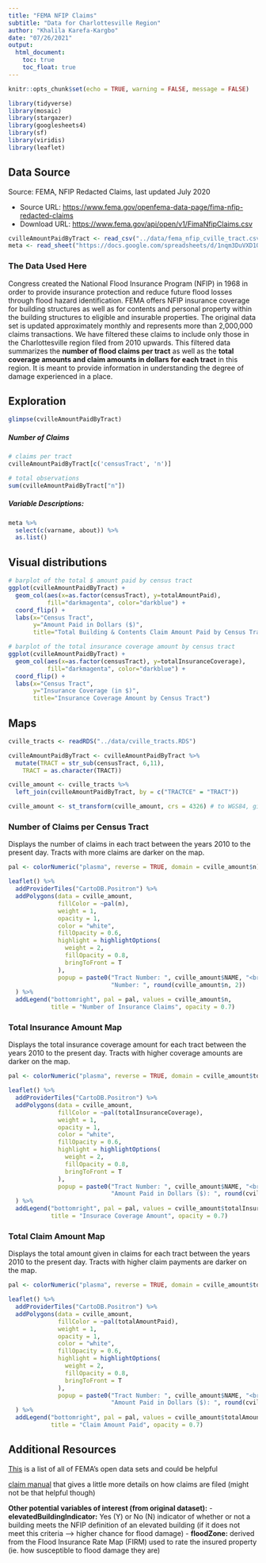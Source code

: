 ```yaml
---
title: "FEMA NFIP Claims"
subtitle: "Data for Charlottesville Region"
author: "Khalila Karefa-Kargbo"
date: "07/26/2021"
output: 
  html_document: 
    toc: true
    toc_float: true
---
```


```r
knitr::opts_chunk$set(echo = TRUE, warning = FALSE, message = FALSE)

library(tidyverse)
library(mosaic)
library(stargazer)
library(googlesheets4)
library(sf)
library(viridis)
library(leaflet)
```

## Data Source

Source: FEMA, NFIP Redacted Claims, last updated July 2020

* Source URL: [https://www.fema.gov/openfema-data-page/fima-nfip-redacted-claims](https://www.fema.gov/openfema-data-page/fima-nfip-redacted-claims)
* Download URL: [https://www.fema.gov/api/open/v1/FimaNfipClaims.csv](https://www.fema.gov/api/open/v1/FimaNfipClaims.csv)

```r
cvilleAmountPaidByTract <- read_csv("../data/fema_nfip_cville_tract.csv")
meta <- read_sheet("https://docs.google.com/spreadsheets/d/1nqm3DuVXD1ObbVe_deacvT7uSLdBXfQJo3mkbqDwrVo/edit#gid=5733069", sheet = 'fema_nfip')
```

### The Data Used Here
Congress created the National Flood Insurance Program (NFIP) in 1968 in order to provide insurance protection and reduce future flood losses through flood hazard identification. FEMA offers NFIP insurance coverage for building structures as well as for contents and personal property within the building structures to eligible and insurable properties. The original data set is updated approximately monthly and represents more than 2,000,000 claims transactions. We have filtered these claims to include only those in the Charlottesville region filed from 2010 upwards. This filtered data summarizes the **number of flood claims per tract** as well as the **total coverage amounts and claim amounts in dollars for each tract** in this region. It is meant to provide information in understanding the degree of damage experienced in a place.

## Exploration
```r
glimpse(cvilleAmountPaidByTract)
```
##### Number of Claims
```r
# claims per tract
cvilleAmountPaidByTract[c('censusTract', 'n')] 
```
```r
# total observations
sum(cvilleAmountPaidByTract["n"])
```

##### Variable Descriptions:
```r
meta %>%
  select(c(varname, about)) %>% 
  as.list()
```

## Visual distributions
```r
# barplot of the total $ amount paid by census tract
ggplot(cvilleAmountPaidByTract) + 
  geom_col(aes(x=as.factor(censusTract), y=totalAmountPaid),
           fill="darkmagenta", color="darkblue") +
  coord_flip() +
  labs(x="Census Tract",
       y="Amount Paid in Dollars ($)",
       title="Total Building & Contents Claim Amount Paid by Census Tract")
```

```r
# barplot of the total insurance coverage amount by census tract
ggplot(cvilleAmountPaidByTract) + 
  geom_col(aes(x=as.factor(censusTract), y=totalInsuranceCoverage),
           fill="darkmagenta", color="darkblue") +
  coord_flip() +
  labs(x="Census Tract",
       y="Insurance Coverage (in $)",
       title="Insurance Coverage Amount by Census Tract")
```

## Maps
```r
cville_tracts <- readRDS("../data/cville_tracts.RDS")

cvilleAmountPaidByTract <- cvilleAmountPaidByTract %>% 
  mutate(TRACT = str_sub(censusTract, 6,11),
    TRACT = as.character(TRACT))

cville_amount <- cville_tracts %>% 
  left_join(cvilleAmountPaidByTract, by = c("TRACTCE" = "TRACT"))

cville_amount <- st_transform(cville_amount, crs = 4326) # to WGS84, given error
```

### Number of Claims per Census Tract
Displays the number of claims in each tract between the years 2010 to the present day. Tracts with more claims are darker on the map.
```r
pal <- colorNumeric("plasma", reverse = TRUE, domain = cville_amount$n) # viridis

leaflet() %>% 
  addProviderTiles("CartoDB.Positron") %>% 
  addPolygons(data = cville_amount,
              fillColor = ~pal(n),
              weight = 1,
              opacity = 1,
              color = "white", 
              fillOpacity = 0.6,
              highlight = highlightOptions(
                weight = 2,
                fillOpacity = 0.8,
                bringToFront = T
              ),
              popup = paste0("Tract Number: ", cville_amount$NAME, "<br>",
                             "Number: ", round(cville_amount$n, 2))
  ) %>% 
  addLegend("bottomright", pal = pal, values = cville_amount$n, 
            title = "Number of Insurance Claims", opacity = 0.7)
```

### Total Insurance Amount Map
Displays the total insurance coverage amount for each tract between the years 2010 to the present day. Tracts with higher coverage amounts are darker on the map.
```r
pal <- colorNumeric("plasma", reverse = TRUE, domain = cville_amount$totalInsuranceCoverage) # viridis

leaflet() %>% 
  addProviderTiles("CartoDB.Positron") %>% 
  addPolygons(data = cville_amount,
              fillColor = ~pal(totalInsuranceCoverage),
              weight = 1,
              opacity = 1,
              color = "white", 
              fillOpacity = 0.6,
              highlight = highlightOptions(
                weight = 2,
                fillOpacity = 0.8,
                bringToFront = T
              ),
              popup = paste0("Tract Number: ", cville_amount$NAME, "<br>",
                             "Amount Paid in Dollars ($): ", round(cville_amount$totalInsuranceCoverage, 2))
  ) %>% 
  addLegend("bottomright", pal = pal, values = cville_amount$totalInsuranceCoverage, 
            title = "Insurace Coverage Amount", opacity = 0.7)
```

### Total Claim Amount Map
Displays the total amount given in claims for each tract between the years 2010 to the present day. Tracts with higher claim payments are darker on the map.
```r
pal <- colorNumeric("plasma", reverse = TRUE, domain = cville_amount$totalAmountPaid) # viridis

leaflet() %>% 
  addProviderTiles("CartoDB.Positron") %>% 
  addPolygons(data = cville_amount,
              fillColor = ~pal(totalAmountPaid),
              weight = 1,
              opacity = 1,
              color = "white", 
              fillOpacity = 0.6,
              highlight = highlightOptions(
                weight = 2,
                fillOpacity = 0.8,
                bringToFront = T
              ),
              popup = paste0("Tract Number: ", cville_amount$NAME, "<br>",
                             "Amount Paid in Dollars ($): ", round(cville_amount$totalAmountPaid, 2))
  ) %>% 
  addLegend("bottomright", pal = pal, values = cville_amount$totalAmountPaid, 
            title = "Claim Amount Paid", opacity = 0.7)
```

## Additional Resources

[This](https://www.fema.gov/about/openfema/data-sets#misc) is a list of all of FEMA's open data sets and could be helpful

[claim manual](https://www.fema.gov/sites/default/files/2020-07/fema_nfip_claims-manual_2020.pdf) that gives a little more details on how claims are filed (might not be that helpful though)

**Other potential variables of interest (from original dataset):**
- **elevatedBuildingIndicator:** Yes (Y) or No (N) indicator of whether or not a building meets the NFIP definition of an elevated building (if it does not meet this criteria --> higher chance for flood damage)
- **floodZone:** derived from the Flood Insurance Rate Map (FIRM) used to rate the insured property (ie. how susceptible to flood damage they are)
